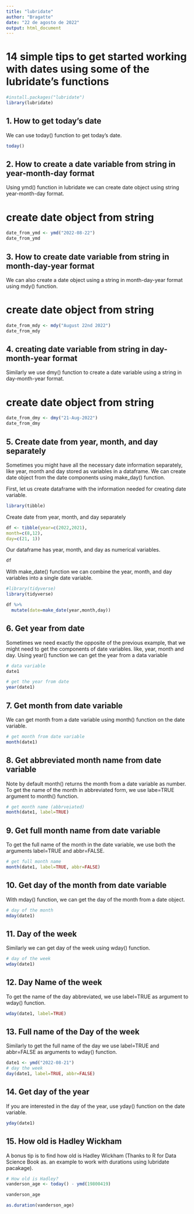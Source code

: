 ```yaml
---
title: "lubridate"
author: "Bragatte"
date: "22 de agosto de 2022"
output: html_document
---
```

# 14 simple tips to get started working with dates using some of the lubridate's functions
```r
#install.packages("lubridate")
library(lubridate)
```

## 1. How to get today’s date
We can use today() function to get today's date.

```r
today() 
```

## 2. How to create a date variable from string in year-month-day format
Using ymd() function in lubridate we can create date object using string year-month-day format.

# create date object from string
```r
date_from_ymd <- ymd("2022-08-22")
date_from_ymd 
```

## 3. How to create date variable from string in month-day-year format
We can also create a date object using a string in month-day-year format using mdy() function.

# create date object from string
```r
date_from_mdy <- mdy("August 22nd 2022")
date_from_mdy
```

## 4. creating date variable from string in day-month-year format
Similarly we use dmy() function to create a date variable using a string in day-month-year format.

# create date object from string
```r
date_from_dmy <- dmy("21-Aug-2022")
date_from_dmy
```

## 5. Create date from year, month, and day separately
Sometimes you might have all the necessary date information separately, like year, month and day stored as variables in a dataframe. We can create date object from the date components using make_day() function.

First, let us create dataframe with the information needed for creating date variable.
```r
library(tibble)
```

Create date from year, month, and day separately
```r
df <- tibble(year=c(2022,2021),
month=c(8,12),
day=c(21, 1))
```
Our dataframe has year, month, and day as numerical variables.
```r
df
```
With make_date() function we can combine the year, month, and day variables into a single date variable.
```r
#library(tidyverse)
library(tidyverse)
```

```r
df %>%
  mutate(date=make_date(year,month,day))

```

## 6. Get year from date
Sometimes we need exactly the opposite of the previous example, that we might need to get the components of date variables. like, year, month and day.
Using year() function we can get the year from a data variable
```r
# data variable
date1

# get the year from date
year(date1)
```

## 7. Get month from date variable
We can get month from a date variable using month() function on the date variable.
```r
# get month from date variable
month(date1)
```

## 8. Get abbreviated month name from date variable
Note by default month() returns the month from a date variable as number. To get the name of the month in abbreviated form, we use labe=TRUE argument to month() function.
```r
# get month name (abbrveiated)
month(date1, label=TRUE)
```

## 9. Get full month name from date variable
To get the full name of the month in the date variable, we use both the arguments label=TRUE and abbr=FALSE.
```r
# get full month name
month(date1, label=TRUE, abbr=FALSE)
```

## 10. Get day of the month from date variable
With mday() function, we can get the day of the month from a date object.
```r
# day of the month
mday(date1)
```

## 11. Day of the week
Similarly we can get day of the week using wday() function.
```r
# day of the week
wday(date1)
```


## 12. Day Name of the week
To get the name of the day abbreviated, we use label=TRUE as argument to wday() function.
```r
wday(date1, label=TRUE)
```

## 13. Full name of the Day of the week
Similarly to get the full name of the day we use label=TRUE and abbr=FALSE as arguments to wday() function.
```r
date1 <- ymd("2022-08-21")
# day the week
day(date1, label=TRUE, abbr=FALSE)
```
## 14. Get day of the year
If you are interested in the day of the year, use yday() function on the date variable.
```r
yday(date1)
```

## 15. How old is Hadley Wickham
A bonus tip is to find how old is Hadley Wickham (Thanks to R for Data Science Book as. an example to work with durations using lubridate pacakage).
```r
# How old is Hadley?
vanderson_age <- today() - ymd(19800419)

vanderson_age
```

```r
as.duration(vanderson_age)
```